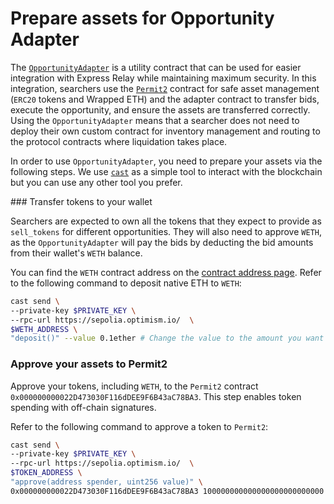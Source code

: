 
# Prepare assets for Opportunity Adapter

The [`OpportunityAdapter`](https://github.com/pyth-network/per/blob/main/contracts/src/opportunity-adapter/OpportunityAdapter.sol) is a utility contract that can be used for easier integration with Express Relay while maintaining maximum security.
In this integration, searchers use the [`Permit2`](https://github.com/Uniswap/permit2/) contract for safe asset management (`ERC20` tokens and Wrapped ETH) and the adapter contract to transfer bids, execute the opportunity, and ensure the assets are transferred correctly.
Using the `OpportunityAdapter` means that a searcher does not need to deploy their own custom contract for inventory management and routing to the protocol contracts where liquidation takes place.

In order to use `OpportunityAdapter`, you need to prepare your assets via the following steps. We use [`cast`](https://book.getfoundry.sh/cast/) as a simple tool to interact with the blockchain but you can use any other tool you prefer.

<Steps>
### Transfer tokens to your wallet

Searchers are expected to own all the tokens that they expect to provide as `sell_tokens` for different opportunities.
They will also need to approve `WETH`, as the `OpportunityAdapter` will pay the bids by deducting the bid amounts from their wallet's `WETH` balance. 

You can find the `WETH` contract address on the [contract address page](../contract-addresses).
Refer to the following command to deposit native ETH to `WETH`:

```bash copy
cast send \
--private-key $PRIVATE_KEY \
--rpc-url https://sepolia.optimism.io/  \
$WETH_ADDRESS \
"deposit()" --value 0.1ether # Change the value to the amount you want to deposit
```

### Approve your assets to Permit2

Approve your tokens, including `WETH`, to the `Permit2` contract `0x000000000022D473030F116dDEE9F6B43aC78BA3`. 
This step enables token spending with off-chain signatures.

Refer to the following command to approve a token to `Permit2`:

```bash copy
cast send \
--private-key $PRIVATE_KEY \
--rpc-url https://sepolia.optimism.io/  \
$TOKEN_ADDRESS \
"approve(address spender, uint256 value)" \
0x000000000022D473030F116dDEE9F6B43aC78BA3 100000000000000000000000000 # You can use a large amount to avoid approving multiple times
```

</Steps>
